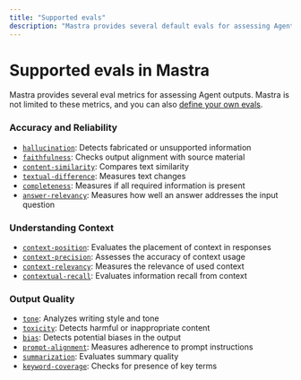 ```yaml
---
title: "Supported evals"
description: "Mastra provides several default evals for assessing Agent outputs."
---
```


# Supported evals in Mastra

Mastra provides several eval metrics for assessing Agent outputs. Mastra is not limited to these metrics, and you can also [define your own evals](/docs/reference/evals/02-custom-eval).

### Accuracy and Reliability
- [`hallucination`](/docs/reference/evals/hallucination): Detects fabricated or unsupported information
- [`faithfulness`](/docs/reference/evals/faithfulness): Checks output alignment with source material  
- [`content-similarity`](/docs/reference/evals/content-similarity): Compares text similarity
- [`textual-difference`](/docs/reference/evals/textual-difference): Measures text changes
- [`completeness`](/docs/reference/evals/completeness): Measures if all required information is present
- [`answer-relevancy`](/docs/reference/evals/answer-relevancy): Measures how well an answer addresses the input question

### Understanding Context
- [`context-position`](/docs/reference/evals/context-position): Evaluates the placement of context in responses
- [`context-precision`](/docs/reference/evals/context-precision): Assesses the accuracy of context usage
- [`context-relevancy`](/docs/reference/evals/context-relevancy): Measures the relevance of used context
- [`contextual-recall`](/docs/reference/evals/contextual-recall): Evaluates information recall from context

### Output Quality
- [`tone`](/docs/reference/evals/tone-consistency): Analyzes writing style and tone
- [`toxicity`](/docs/reference/evals/toxicity): Detects harmful or inappropriate content
- [`bias`](/docs/reference/evals/bias): Detects potential biases in the output
- [`prompt-alignment`](/docs/reference/evals/prompt-alignment): Measures adherence to prompt instructions
- [`summarization`](/docs/reference/evals/summarization): Evaluates summary quality
- [`keyword-coverage`](/docs/reference/evals/keyword-coverage): Checks for presence of key terms

